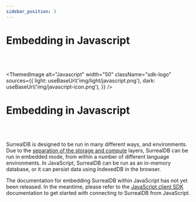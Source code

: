 ```yaml
---
sidebar_position: 3
---
```



# Embedding in Javascript

<br /><br />

<ThemedImage
  alt="Javascript"
  width="50"
  className="sdk-logo"
  sources={{
    light: useBaseUrl('img/light/javascript.png'),
    dark: useBaseUrl('img/javascript-icon.png'),
  }}
/>

# Embedding in Javascript

<br /><br />

SurrealDB is designed to be run in many different ways, and environments. Due to the [separation of the storage and compute](/docs/introduction/architecture) layers, SurrealDB can be run in embedded mode, from within a number of different language environments. In JavaScript, SurrealDB can be run as an in-memory database, or it can persist data using IndexedDB in the browser. 

The documentation for embedding SurrealDB within JavaScript has not yet been released. In the meantime, please refer to the [JavaScript client SDK](/docs/integration/sdks/javascript) documentation to get started with connecting to SurrealDB from JavaScript.